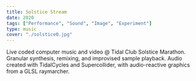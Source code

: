 ```yaml
---
title: Solstice Stream
date: 2020
tags: ["Performance", "Sound", "Image", "Experiment"]
type: music
cover: "./solstice0.jpg"
---
```


Live coded computer music and video @ Tidal Club Solstice Marathon. Granular synthesis, remixing, and improvised sample playback. Audio created with TidalCycles and Supercollider, with audio-reactive graphics from a GLSL raymarcher.
